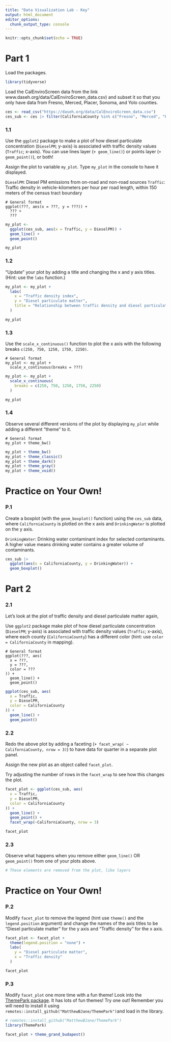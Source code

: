 ```yaml
---
title: "Data Visualization Lab - Key"
output: html_document
editor_options:
  chunk_output_type: console
---
```


```r
knitr::opts_chunk$set(echo = TRUE)
```

# Part 1

Load the packages.

```r
library(tidyverse)
```

Load the CalEnviroScreen data from  the link www.daseh.org/data/CalEnviroScreen_data.csv) and subset it so that you only have data from Fresno, Merced, Placer, Sonoma, and Yolo counties.

```r
ces <- read_csv("https://daseh.org/data/CalEnviroScreen_data.csv")
ces_sub <- ces |> filter(CaliforniaCounty %in% c("Fresno", "Merced", "Placer", "Sonoma", "Yolo"))
```

### 1.1

Use the `ggplot2` package to make a plot of how diesel particulate concentration (`DieselPM`; y-axis) is associated with traffic density values (`Traffic`; x-axis). You can use lines layer (`+ geom_line()`) or points layer (`+ geom_point()`), or both!

Assign the plot to variable `my_plot`. Type `my_plot` in the console to have it displayed.

`DieselPM`: Diesel PM emissions from on-road and non-road sources
`Traffic`: Traffic density in vehicle-kilometers per hour per road length, within 150 meters of the census tract boundary

```
# General format
ggplot(???, aes(x = ???, y = ???)) +
  ??? +
  ???
```

```r

my_plot <-
  ggplot(ces_sub, aes(x = Traffic, y = DieselPM)) +
  geom_line() +
  geom_point()

my_plot
```

### 1.2

"Update" your plot by adding a title and changing the x and y axis titles. (Hint: use the `labs` function.)

```r
my_plot <- my_plot +
  labs(
    x = "Traffic density index",
    y = "Diesel particulate matter",
    title = "Relationship between traffic density and diesel particulate matter"
  )

my_plot
```

### 1.3

Use the `scale_x_continuous()` function to plot the x axis with the following breaks `c(250, 750, 1250, 1750, 2250)`. 


```
# General format
my_plot <- my_plot +
  scale_x_continuous(breaks = ???)
```

```r
my_plot <- my_plot +
  scale_x_continuous(
    breaks = c(250, 750, 1250, 1750, 2250)
  )

my_plot
```

### 1.4

Observe several different versions of the plot by displaying `my_plot` while adding a different "theme" to it.

```
# General format
my_plot + theme_bw()
```

```r
my_plot + theme_bw()
my_plot + theme_classic()
my_plot + theme_dark()
my_plot + theme_gray()
my_plot + theme_void()
```


# Practice on Your Own!

### P.1

Create a boxplot (with the `geom_boxplot()` function) using the `ces_sub` data, where `CaliforniaCounty` is plotted on the x axis and `DrinkingWater` is plotted on the y axis. 

`DrinkingWater`: Drinking water contaminant index for selected contaminants. A higher value means drinking water contains a greater volume of contaminants.


```r
ces_sub |>
  ggplot(aes(x = CaliforniaCounty, y = DrinkingWater)) +
  geom_boxplot()
```


# Part 2

### 2.1
Let's look at the plot of traffic density and diesel particulate matter again,

Use `ggplot2` package make plot of how diesel particulate concentration (`DieselPM`; y-axis) is associated with traffic density values (`Traffic`; x-axis), where each county (`CaliforniaCounty`) has a different color (hint: use `color = CaliforniaCounty` in mapping).


```
# General format
ggplot(???, aes(
  x = ???,
  y = ???,
  color = ???
)) +
  geom_line() +
  geom_point()
```

```r
ggplot(ces_sub, aes(
  x = Traffic,
  y = DieselPM,
  color = CaliforniaCounty
)) +
  geom_line() +
  geom_point()
```

### 2.2

Redo the above plot by adding a faceting  (`+ facet_wrap( ~ CaliforniaCounty, nrow = 3)`) to have data for quarter in a separate plot panel. 

Assign the new plot as an object called `facet_plot`.

Try adjusting the number of rows in the `facet_wrap` to see how this changes the plot.

```r

facet_plot <- ggplot(ces_sub, aes(
  x = Traffic,
  y = DieselPM,
  color = CaliforniaCounty
)) +
  geom_line() +
  geom_point() +
  facet_wrap(~CaliforniaCounty, nrow = 3)

facet_plot
```

### 2.3

Observe what happens when you remove either `geom_line()` OR `geom_point()` from one of your plots above.

```r
# These elements are removed from the plot, like layers
```


# Practice on Your Own!

### P.2

Modify `facet_plot` to remove the legend (hint use `theme()` and the `legend.position` argument) and change the names of the axis titles to be "Diesel particulate matter" for the y axis and "Traffic density" for the x axis. 


```r
facet_plot <- facet_plot +
  theme(legend.position = "none") +
  labs(
    y = "Diesel particulate matter",
    x = "Traffic density"
  )

facet_plot
```

### P.3

Modify `facet_plot` one more time with a fun theme! Look into the [ThemePark package](https://github.com/MatthewBJane/ThemePark). It has lots of fun themes! Try one out! Remember you will need to install it using `remotes::install_github("MatthewBJane/ThemePark")`and load in the library.

```r
# remotes::install_github("MatthewBJane/ThemePark")
library(ThemePark)

facet_plot + theme_grand_budapest()
```
